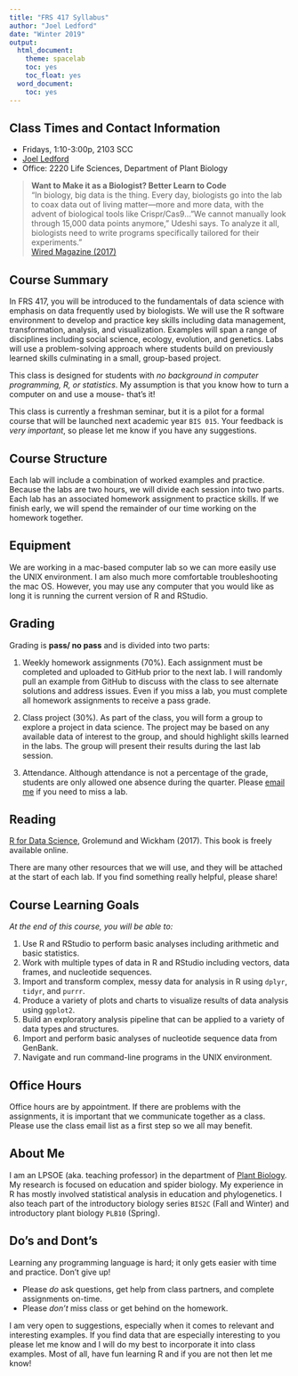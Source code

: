 ```yaml
---
title: "FRS 417 Syllabus"
author: "Joel Ledford"
date: "Winter 2019"
output:
  html_document:
    theme: spacelab
    toc: yes
    toc_float: yes
  word_document:
    toc: yes
---    
```


## Class Times and Contact Information
+ Fridays, 1:10-3:00p, 2103 SCC
+ [Joel Ledford](mailto:jmledford@ucdavis.edu)
+ Office: 2220 Life Sciences, Department of Plant Biology

> **Want to Make it as a Biologist? Better Learn to Code**  
> "In biology, big data is the thing. Every day, biologists go into the lab to coax data out of living matter—more and more data, with the advent of biological tools like Crispr/Cas9..."We cannot manually look through 15,000 data points anymore," Udeshi says. To analyze it all, biologists need to write programs specifically tailored for their experiments."  
> [Wired Magazine (2017)](https://www.wired.com/2017/03/biologists-teaching-code-survive/)

## Course Summary
In FRS 417, you will be introduced to the fundamentals of data science with emphasis on data frequently used by biologists. We will use the R software environment to develop and practice key skills including data management, transformation, analysis, and visualization. Examples will span a range of disciplines including social science, ecology, evolution, and genetics. Labs will use a problem-solving approach where students build on previously learned skills culminating in a small, group-based project. 

This class is designed for students with *no background in computer programming, R, or statistics*. My assumption is that you know how to turn a computer on and use a mouse- that's it!  

This class is currently a freshman seminar, but it is a pilot for a formal course that will be launched next academic year `BIS 015`. Your feedback is *very important*, so please let me know if you have any suggestions.  

## Course Structure
Each lab will include a combination of worked examples and practice. Because the labs are two hours, we will divide each session into two parts. Each lab has an associated homework assignment to practice skills. If we finish early, we will spend the remainder of our time working on the homework together.  

## Equipment
We are working in a mac-based computer lab so we can more easily use the UNIX environment. I am also much more comfortable troubleshooting the mac OS. However, you may use any computer that you would like as long it is running the current version of R and RStudio. 

## Grading
Grading is **pass/ no pass** and is divided into two parts:  

1. Weekly homework assignments (70%). Each assignment must be completed and uploaded to GitHub prior to the next lab. I will randomly pull an example from GitHub to discuss with the class to see alternate solutions and address issues. Even if you miss a lab, you must complete all homework assignments to receive a pass grade.  

2. Class project (30%). As part of the class, you will form a group to explore a project in data science. The project may be based on any available data of interest to the group, and should highlight skills learned in the labs. The group will present their results during the last lab session.

3. Attendance. Although attendance is not a percentage of the grade, students are only allowed one absence during the quarter. Please [email me](mailto:jmledford@ucdavis.edu) if you need to miss a lab.

## Reading
[R for Data Science](https://r4ds.had.co.nz/), Grolemund and Wickham (2017). This book is freely available online.  

There are many other resources that we will use, and they will be attached at the start of each lab. If you find something really helpful, please share!  

## Course Learning Goals
*At the end of this course, you will be able to:*  

1. Use R and RStudio to perform basic analyses including arithmetic and basic statistics.  
2. Work with multiple types of data in R and RStudio including vectors, data frames, and nucleotide sequences.  
3. Import and transform complex, messy data for analysis in R using `dplyr`, `tidyr`, and `purrr`.  
4. Produce a variety of plots and charts to visualize results of data analysis using `ggplot2`.  
5. Build an exploratory analysis pipeline that can be applied to a variety of data types and structures.  
6. Import and perform basic analyses of nucleotide sequence data from GenBank.  
7. Navigate and run command-line programs in the UNIX environment.  

## Office Hours
Office hours are by appointment. If there are problems with the assignments, it is important that we communicate together as a class. Please use the class email list as a first step so we all may benefit.

## About Me
I am an LPSOE (aka. teaching professor) in the department of [Plant Biology](http://www-plb.ucdavis.edu/). My research is focused on education and spider biology. My experience in R has mostly involved statistical analysis in education and phylogenetics. I also teach part of the introductory biology series `BIS2C` (Fall and Winter) and introductory plant biology `PLB10` (Spring).

## Do's and Dont's
Learning any programming language is hard; it only gets easier with time and practice. Don't give up!  

+ Please *do* ask questions, get help from class partners, and complete assignments on-time.  
+ Please *don't* miss class or get behind on the homework.

I am very open to suggestions, especially when it comes to relevant and interesting examples. If you find data that are especially interesting to you please let me know and I will do my best to incorporate it into class examples. Most of all, have fun learning R and if you are not then let me know!  